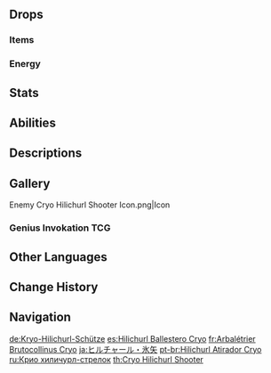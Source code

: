 {{Enemy Infobox
|image    = Enemy Cryo Hilichurl Shooter.png
|family   = Hilichurls
|dmgtype  = Cryo
|weakpoint = yes
|type     = Common Enemies
|group    = Hilichurl Shooters
}}
{{Enemy Intro}}

==Drops==
===Items===
{{Drops Table|type=Hilichurl Shooters}}

===Energy===
{{Energy Drops
|hp1   = 60
|p1    = 1
|hp2   = 0
|p2    = 1
}}

==Stats==
{{Enemy Stats|hp_ratio=.8|atk_ratio=.9|hp_type=1}}

==Abilities==
{{Enemy Attacks
|name_1 = Ice Arrow
|file_1 = Cryo Hilichurl Shooter Aimed Shot
|desc_1 = Charges as Cryo energy accumulates on their arrowhead, before firing an arrow at the player, dealing '''100% ATK''' as {{Color|Cryo DMG}}.
* '''Multishot:''' Some Hilichurl Shooters, mostly those in the [[Spiral Abyss]], [[Domains]], or overworld events/challenges, are capable of firing five arrows at a time, covering a ~45 degree arc in front of them.
|caption_1 = Normal
|file_1_2 = Cryo Hilichurl Shooter Aimed Shot Enhanced
|caption_1_2 = Multishot
}}

==Descriptions==
{{Description|The primitive wandering inhabitants of Teyvat's wildernesses.<br>These archers wield simple crossbows, and unmelting ice shrouds their arrowheads. It is said that wounds caused by these arrowheads heal very slowly, as the cold will slow the circulation of blood.|[[Archive]]}}

==Gallery==
<gallery>
Enemy Cryo Hilichurl Shooter Icon.png|Icon
</gallery>

===Genius Invokation TCG===
{{Genius Invokation TCG Cards by Featured Gallery}}

==Other Languages==
{{Other Languages
|en      = Cryo Hilichurl Shooter
|zhs     = 冰箭丘丘人
|zhs_rm  = Bīng Jiàn Qiūqiū-rén
|zht     = 冰箭丘丘人
|zht_rm  = Bīng Jiàn Qiūqiū-rén
|zh_tl   = Ice Arrow Hilichurl
|ja      = ヒルチャール・氷矢
|ja_rm   = Hiruchaaru - Hyoushi{{Assumed}}
|ja_tl   = Hilichurl - Ice Arrow
|ko      = 츄츄 얼음 궁수
|ko_tl   = Hilichurl Ice Archer
|es      = Hilichurl Ballestero Cryo
|es_tl   = Cryo Hilichurl Crossbowman
|fr      = Arbalétrier Brutocollinus Cryo
|fr_tl   = Cryo {{Lex|Hilichurl Shooter|fr}}
|ru      = Крио хиличурл-стрелок
|ru_tl   = Cryo Hilichurl Shooter
|th      = Cryo Hilichurl Shooter
|vi      = Hilichurl Băng Tiễn
|vi_tl   = Cryo Arrow Hilichurl
|de      = Kryo-Hilichurl-Schütze
|de_tl   = Cryo Hilichurl Marksman
|id      = Cryo Hilichurl Shooter
|pt      = Hilichurl Atirador Cryo
|pt_tl   = 
|tr      = Nişancı Buz Dağ Yabanisi
|tr_tl   = {{Lex|Cryo|tr}} {{Lex|Hilichurl Shooter|tr}}
|it      = Hilichurl balestriere di Cryo
|it_tl   = Cryo Hilichurl Crossbowman
}}

==Change History==
{{Change History|1.0}}

==Navigation==
{{Enemy Navbox|type=Common}}

[[de:Kryo-Hilichurl-Schütze]]
[[es:Hilichurl Ballestero Cryo]]
[[fr:Arbalétrier Brutocollinus Cryo]]
[[ja:ヒルチャール・氷矢]]
[[pt-br:Hilichurl Atirador Cryo]]
[[ru:Крио хиличурл-стрелок]]
[[th:Cryo Hilichurl Shooter]]